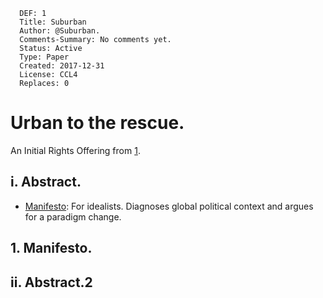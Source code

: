 <pre>
  DEF: 1
  Title: Suburban
  Author: @Suburban.
  Comments-Summary: No comments yet.
  Status: Active
  Type: Paper
  Created: 2017-12-31
  License: CCL4
  Replaces: 0
</pre>

=Urban to the rescue.=
An Initial Rights Offering from [https://github.com/se37301/suburban].


==i. Abstract.==

* [[#Manifesto|Manifesto]]: For idealists. Diagnoses global political context and argues for a paradigm change.

<div id="Manifesto"></div>



==1. Manifesto.==


==ii. Abstract.2==
